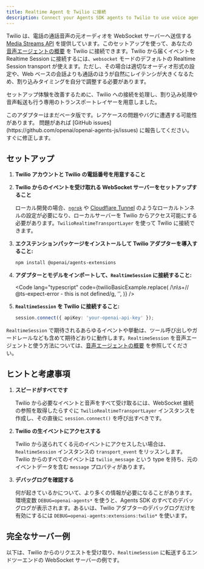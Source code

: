 ```yaml
---
title: Realtime Agent を Twilio に接続
description: Connect your Agents SDK agents to Twilio to use voice agents
---
```



Twilio は、電話の通話音声の元オーディオを WebSocket サーバーへ送信する [Media Streams API](https://www.twilio.com/docs/voice/media-streams) を提供しています。このセットアップを使って、あなたの [音声エージェントの概要](/openai-agents-js/ja/guides/voice-agents) を Twilio に接続できます。Twilio から届くイベントを Realtime Session に接続するには、`websocket` モードのデフォルトの Realtime Session transport が使えます。ただし、その場合は適切なオーディオ形式の設定や、Web ベースの会話よりも通話のほうが自然にレイテンシが大きくなるため、割り込みタイミングを自分で調整する必要があります。

セットアップ体験を改善するために、Twilio への接続を処理し、割り込み処理や音声転送も行う専用のトランスポートレイヤーを用意しました。

<Aside type="caution">
  このアダプターはまだベータ版です。レアケースの問題やバグに遭遇する可能性があります。
  問題があれば [GitHub
  issues](https://github.com/openai/openai-agents-js/issues)
  に報告してください。すぐに修正します。
</Aside>

## セットアップ

<Steps>

1. **Twilio アカウントと Twilio の電話番号を用意すること**

2. **Twilio からのイベントを受け取れる WebSocket サーバーをセットアップすること**

   ローカル開発の場合、[`ngrok`](https://ngrok.io/) や
   [Cloudflare Tunnel](https://developers.cloudflare.com/pages/how-to/preview-with-cloudflare-tunnel/)
   のようなローカルトンネルの設定が必要になり、ローカルサーバーを Twilio からアクセス可能にする必要があります。`TwilioRealtimeTransportLayer`
   を使って Twilio に接続できます。

3. **エクステンションパッケージをインストールして Twilio アダプターを導入すること:**

   ```bash
   npm install @openai/agents-extensions
   ```

4. **アダプターとモデルをインポートして、`RealtimeSession` に接続すること:**

   <Code
     lang="typescript"
     code={twilioBasicExample.replace(
       /\n\s+\/\/ @ts-expect-error - this is not defined/g,
       '',
     )}
   />

5. **`RealtimeSession` を Twilio に接続すること:**

   ```typescript
   session.connect({ apiKey: 'your-openai-api-key' });
   ```

</Steps>

`RealtimeSession` で期待されるあらゆるイベントや挙動は、ツール呼び出しやガードレールなども含めて期待どおりに動作します。`RealtimeSession` を音声エージェントと使う方法については、[音声エージェントの概要](/openai-agents-js/ja/guides/voice-agents) を参照してください。

## ヒントと考慮事項

1. **スピードがすべてです**

   Twilio から必要なイベントと音声をすべて受け取るには、WebSocket 接続の参照を取得したらすぐに
   `TwilioRealtimeTransportLayer` インスタンスを作成し、その直後に `session.connect()` を呼び出すべきです。

2. **Twilio の生イベントにアクセスする**

   Twilio から送られてくる元のイベントにアクセスしたい場合は、`RealtimeSession` インスタンスの
   `transport_event` をリッスンします。Twilio からのすべてのイベントは `twilio_message` という type を持ち、元のイベントデータを含む `message` プロパティがあります。

3. **デバッグログを確認する**

   何が起きているかについて、より多くの情報が必要になることがあります。環境変数 `DEBUG=openai-agents*` を使うと、Agents SDK のすべてのデバッグログが表示されます。あるいは、Twilio アダプターのデバッグログだけを有効にするには
   `DEBUG=openai-agents:extensions:twilio*` を使います。

## 完全なサーバー例

以下は、Twilio からのリクエストを受け取り、`RealtimeSession` に転送するエンドツーエンドの WebSocket サーバーの例です。

<Code
  lang="typescript"
  code={twilioServerExample}
  title="Fastify を使ったサーバー例"
/>
